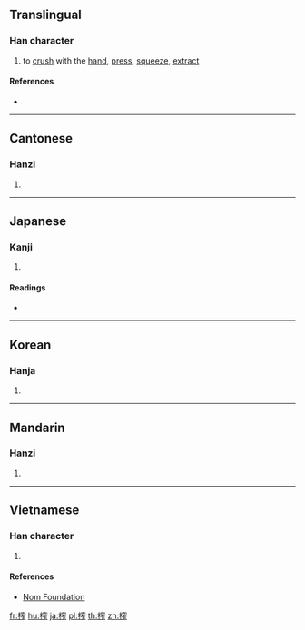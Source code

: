{{also|榨}}
==Translingual==

===Han character===
{{Han char|rn=64|rad=手|as=10|sn=13|four=53011|canj=QJCS|ids=⿰扌窄}}

# to [[crush]] with the [[hand]], [[press]], [[squeeze]], [[extract]]

====References====
* {{Han ref|kx=0449.081|dkj=12553|dj=0799.290|hdz=31937.040|uh=643E|ud=25662|bh=B763|bd=46947}}

----

==Cantonese==

===Hanzi===
{{yue-hanzi|jyut=[[zaa3]]|y=ja3}}

# {{defn|lang=yue|sort=手10}}

----

==Japanese==

===Kanji===
{{ja-kanji|grade=c|rs=手10}}

# {{defn|lang=ja|sort=手10}}

====Readings====
* {{ja-readings|kanyoon=[[さく]] (saku)|kun=[[しぼる]] (shiboru)}}

----

==Korean==

===Hanja===
{{ko-hanja|hangeul=착|eumhun=|rv=chak|mr=ch'ak|y=chak}}

# {{defn|lang=ko|sort=手10}}

----

==Mandarin==

===Hanzi===
{{cmn-hanzi|pin=[[zhà]] ([[zha4]])|wg=cha<sup>4</sup>}}

# {{defn|lang=cmn|sort=手10}}

----

==Vietnamese==

===Han character===
{{vi-hantu|rs=手10|trá}}

# {{defn|lang=vi|sort=手10}}

====References====
* [http://nomfoundation.org/common/nom_details.php?codepoint=643e Nom Foundation]

[[fr:搾]]
[[hu:搾]]
[[ja:搾]]
[[pl:搾]]
[[th:搾]]
[[zh:搾]]
